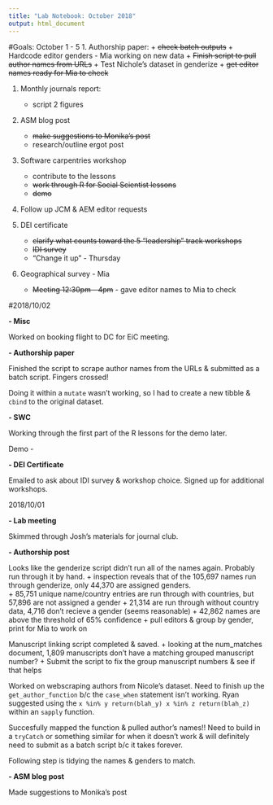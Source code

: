 ```yaml
---
title: "Lab Notebook: October 2018"
output: html_document
---
```

#Goals: October 1 - 5
1. Authorship paper:
    + ~~check batch outputs~~
    + Hardcode editor genders - Mia working on new data
    + ~~Finish script to pull author names from URLs~~
    + Test Nichole's dataset in genderize
    + ~~get editor names ready for Mia to check~~

1. Monthly journals report: 
    + script 2 figures

1. ASM blog post
    + ~~make suggestions to Monika's post~~
    + research/outline ergot post
    
1. Software carpentries workshop
    + contribute to the lessons
    + ~~work through R for Social Scientist lessons~~
    + ~~demo~~
    
1. Follow up JCM & AEM editor requests

1. DEI certificate
    + ~~clarify what counts toward the 5 "leadership" track workshops~~
    + ~~IDI survey~~
    + "Change it up" - Thursday
    
1. Geographical survey - Mia
    + ~~Meeting 12:30pm - 4pm~~ - gave editor names to Mia to check

#2018/10/02

**- Misc**

Worked on booking flight to DC for EiC meeting.

**- Authorship paper**

Finished the script to scrape author names from the URLs & submitted as a batch script. Fingers crossed!

Doing it within a `mutate` wasn't working, so I had to create a new tibble & `cbind` to the original dataset.

**- SWC**

Working through the first part of the R lessons for the demo later. 

Demo - 

**- DEI Certificate**

Emailed to ask about IDI survey & workshop choice. Signed up for additional workshops.

2018/10/01

**- Lab meeting**

Skimmed through Josh's materials for journal club. 

**- Authorship post**

Looks like the genderize script didn't run all of the names again. Probably run through it by hand. 
    + inspection reveals that of the 105,697 names run through genderize, only 44,370 are assigned genders.  
    + 85,751 unique name/country entries are run through with countries, but 57,896 are not assigned a gender
    + 21,314 are run through without country data, 4,716 don't recieve a gender (seems reasonable)
    + 42,862 names are above the threshold of 65% confidence
    + pull editors & group by gender, print for Mia to work on

Manuscript linking script completed & saved. 
    + looking at the num_matches document, 1,809 manuscripts don't have a matching grouped manuscript number?
    + Submit the script to fix the group manuscript numbers & see if that helps
    
Worked on webscraping authors from Nicole's dataset. Need to finish up the `get_author_function` b/c the `case_when` statement isn't working. Ryan suggested using the `x %in% y return(blah_y) x %in% z return(blah_z)` within an `sapply` function.

Succesfully mapped the function & pulled author's names!! Need to build in a `tryCatch` or something similar for when it doesn't work & will definitely need to submit as a batch script b/c it takes forever.

Following step is tidying the names & genders to match.

**- ASM blog post**

Made suggestions to Monika's post